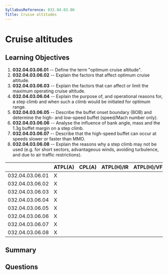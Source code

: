 ```yaml
---
SyllabusReference: 032.04.03.06
Title: Cruise altitudes
---
```


# Cruise altitudes

## Learning Objectives

1.  **032.04.03.06.01** -- Define the term "optimum cruise altitude".
2.  **032.04.03.06.02** -- Explain the factors that affect optimum cruise
    altitude.
3.  **032.04.03.06.03** -- Explain the factors that can affect or limit the
    maximum operating cruise altitude.
4.  **032.04.03.06.04** -- Explain the purpose of, and operational reasons for, a
    step climb and when such a climb would be initiated for optimum range.
5.  **032.04.03.06.05** -- Describe the buffet onset boundary (BOB) and determine
    the high- and low-speed buffet (speed/Mach number only).
6.  **032.04.03.06.06** -- Analyse the influence of bank angle, mass and the 1.3g
    buffet margin on a step climb.
7.  **032.04.03.06.07** -- Describe that the high-speed buffet can occur at
    speeds slower or faster than MMO.
8.  **032.04.03.06.08** -- Explain the reasons why a step climb may not be used
    (e.g. for short sectors, advantageous winds, avoiding turbulence, and due to
    air traffic restrictions).

|                 | ATPL(A) | CPL(A) | ATPL(H)/IR | ATPL(H)/VFR | CPL(H) | IR | CBIR(A) |
| --------------- | ------- | ------ | ---------- | ----------- | ------ | -- | ------- |
| 032.04.03.06.01 | X       |        |            |             |        |    |         |
| 032.04.03.06.02 | X       |        |            |             |        |    |         |
| 032.04.03.06.03 | X       |        |            |             |        |    |         |
| 032.04.03.06.04 | X       |        |            |             |        |    |         |
| 032.04.03.06.05 | X       |        |            |             |        |    |         |
| 032.04.03.06.06 | X       |        |            |             |        |    |         |
| 032.04.03.06.07 | X       |        |            |             |        |    |         |
| 032.04.03.06.08 | X       |        |            |             |        |    |         |

## Summary

## Questions
